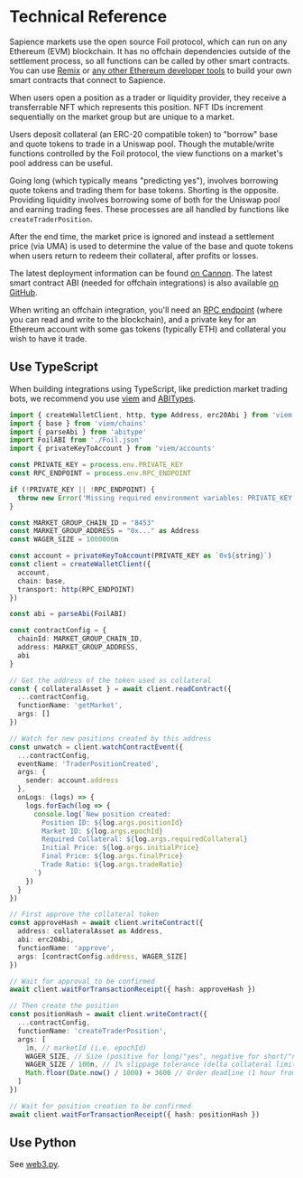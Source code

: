 # Technical Reference

Sapience markets use the open source Foil protocol, which can run on any Ethereum (EVM) blockchain. It has no offchain dependencies outside of the settlement process, so all functions can be called by other smart contracts. You can use [Remix](https://remix.ethereum.org/) or [any other Ethereum developer tools](https://github.com/foundry-rs/foundry) to build your own smart contracts that connect to Sapience.

When users open a position as a trader or liquidity provider, they receive a transferrable NFT which represents this position. NFT IDs increment sequentially on the market group but are unique to a market.

Users deposit collateral (an ERC-20 compatible token) to "borrow" base and quote tokens to trade in a Uniswap pool. Though the mutable/write functions controlled by the Foil protocol, the view functions on a market's pool address can be useful.

Going long (which typically means "predicting yes"), involves borrowing quote tokens and trading them for base tokens. Shorting is the opposite. Providing liquidity involves borrowing some of both for the Uniswap pool and earning trading fees. These processes are all handled by functions like `createTraderPosition`.

After the end time, the market price is ignored and instead a settlement price (via UMA) is used to determine the value of the base and quote tokens when users return to redeem their collateral, after profits or losses.

The latest deployment information can be found [on Cannon](https://usecannon.com/packages/foil/latest/8453-factory). The latest smart contract ABI (needed for offchain integrations) is also available [on GitHub](https://github.com/foilxyz/foil/blob/main/packages/protocol/deployments/Foil.json).

When writing an offchain integration, you'll need an [RPC endpoint](https://chainlist.org/) (where you can read and write to the blockchain), and a private key for an Ethereum account with some gas tokens (typically ETH) and collateral you wish to have it trade.

## Use TypeScript

When building integrations using TypeScript, like prediction market trading bots, we recommend you use [viem](https://viem.sh/) and [ABITypes](https://abitype.dev/).

```typescript
import { createWalletClient, http, type Address, erc20Abi } from 'viem'
import { base } from 'viem/chains'
import { parseAbi } from 'abitype'
import FoilABI from './Foil.json'
import { privateKeyToAccount } from 'viem/accounts'

const PRIVATE_KEY = process.env.PRIVATE_KEY
const RPC_ENDPOINT = process.env.RPC_ENDPOINT

if (!PRIVATE_KEY || !RPC_ENDPOINT) {
  throw new Error('Missing required environment variables: PRIVATE_KEY and RPC_ENDPOINT')
}

const MARKET_GROUP_CHAIN_ID = "8453"
const MARKET_GROUP_ADDRESS = "0x..." as Address
const WAGER_SIZE = 1000000n

const account = privateKeyToAccount(PRIVATE_KEY as `0x${string}`)
const client = createWalletClient({
  account,
  chain: base,
  transport: http(RPC_ENDPOINT)
})

const abi = parseAbi(FoilABI)

const contractConfig = {
  chainId: MARKET_GROUP_CHAIN_ID,
  address: MARKET_GROUP_ADDRESS,
  abi
}

// Get the address of the token used as collateral
const { collateralAsset } = await client.readContract({
  ...contractConfig,
  functionName: 'getMarket',
  args: []
})

// Watch for new positions created by this address
const unwatch = client.watchContractEvent({
  ...contractConfig,
  eventName: 'TraderPositionCreated',
  args: {
    sender: account.address
  },
  onLogs: (logs) => {
    logs.forEach(log => {
      console.log(`New position created:
        Position ID: ${log.args.positionId}
        Market ID: ${log.args.epochId}
        Required Collateral: ${log.args.requiredCollateral}
        Initial Price: ${log.args.initialPrice}
        Final Price: ${log.args.finalPrice}
        Trade Ratio: ${log.args.tradeRatio}
      `)
    })
  }
})

// First approve the collateral token
const approveHash = await client.writeContract({
  address: collateralAsset as Address,
  abi: erc20Abi,
  functionName: 'approve',
  args: [contractConfig.address, WAGER_SIZE]
})

// Wait for approval to be confirmed
await client.waitForTransactionReceipt({ hash: approveHash })

// Then create the position
const positionHash = await client.writeContract({
  ...contractConfig,
  functionName: 'createTraderPosition',
  args: [
    1n, // marketId (i.e. epochId)
    WAGER_SIZE, // Size (positive for long/"yes", negative for short/"no")
    WAGER_SIZE / 100n, // 1% slippage tolerance (delta collateral limit)
    Math.floor(Date.now() / 1000) + 3600 // Order deadline (1 hour from now)
  ]
})

// Wait for position creation to be confirmed
await client.waitForTransactionReceipt({ hash: positionHash })
```

## Use Python

See [web3.py](https://github.com/ethereum/web3.py).